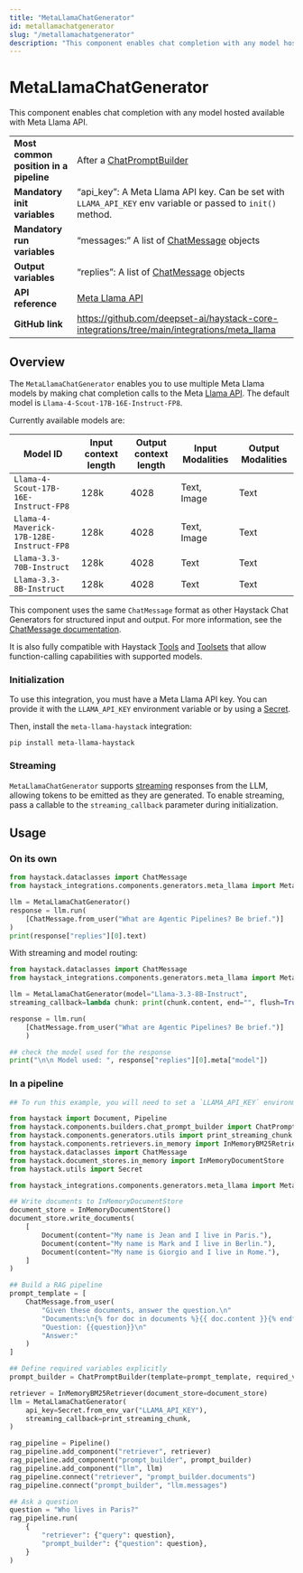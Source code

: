 ```yaml
---
title: "MetaLlamaChatGenerator"
id: metallamachatgenerator
slug: "/metallamachatgenerator"
description: "This component enables chat completion with any model hosted available with Meta Llama API."
---
```


# MetaLlamaChatGenerator

This component enables chat completion with any model hosted available with Meta Llama API.

|                                        |                                                                                                             |
| -------------------------------------- | ----------------------------------------------------------------------------------------------------------- |
| **Most common position in a pipeline** | After a [ChatPromptBuilder](../builders/chatpromptbuilder.mdx)                                                          |
| **Mandatory init variables**           | “api_key”: A Meta Llama API key. Can be set with `LLAMA_API_KEY` env variable or passed to `init()` method. |
| **Mandatory run variables**            | “messages:” A list of [ChatMessage](doc:chatmessage) objects                                                |
| **Output variables**                   | “replies”: A list of [ChatMessage](doc:chatmessage) objects                                                 |
| **API reference**                      | [Meta Llama API](/reference/integrations-meta-llama)                                                               |
| **GitHub link**                        | https://github.com/deepset-ai/haystack-core-integrations/tree/main/integrations/meta_llama                |

## Overview

The `MetaLlamaChatGenerator` enables you to use multiple Meta Llama models by making chat completion calls to the Meta [Llama API](https://llama.developer.meta.com/?utm_source=partner-haystack&utm_medium=website). The default model is `Llama-4-Scout-17B-16E-Instruct-FP8`.

Currently available models are:

| Model ID                                 | Input context length | Output context length | Input Modalities | Output Modalities |
| ---------------------------------------- | -------------------- | --------------------- | ---------------- | ----------------- |
| `Llama-4-Scout-17B-16E-Instruct-FP8`     | 128k                 | 4028                  | Text, Image      | Text              |
| `Llama-4-Maverick-17B-128E-Instruct-FP8` | 128k                 | 4028                  | Text, Image      | Text              |
| `Llama-3.3-70B-Instruct`                 | 128k                 | 4028                  | Text             | Text              |
| `Llama-3.3-8B-Instruct`                  | 128k                 | 4028                  | Text             | Text              |

This component uses the same `ChatMessage` format as other Haystack Chat Generators for structured input and output. For more information, see the [ChatMessage documentation](doc:chatmessage).

It is also fully compatible with Haystack [Tools](../../tools/tool.mdx) and [Toolsets](../../tools/toolset.mdx) that allow function-calling capabilities with supported models.

### Initialization

To use this integration, you must have a Meta Llama API key. You can provide it with the `LLAMA_API_KEY` environment variable or by using a [Secret](/docs/secret-management).

Then, install the `meta-llama-haystack` integration:

```shell
pip install meta-llama-haystack
```

### Streaming

`MetaLlamaChatGenerator` supports [streaming](/docs/choosing-the-right-generator#streaming-support) responses from the LLM, allowing tokens to be emitted as they are generated. To enable streaming, pass a callable to the `streaming_callback` parameter during initialization.

## Usage

### On its own

```python
from haystack.dataclasses import ChatMessage
from haystack_integrations.components.generators.meta_llama import MetaLlamaChatGenerator

llm = MetaLlamaChatGenerator()
response = llm.run(
    [ChatMessage.from_user("What are Agentic Pipelines? Be brief.")]
)
print(response["replies"][0].text)

```

With streaming and model routing:

```python
from haystack.dataclasses import ChatMessage
from haystack_integrations.components.generators.meta_llama import MetaLlamaChatGenerator

llm = MetaLlamaChatGenerator(model="Llama-3.3-8B-Instruct",
streaming_callback=lambda chunk: print(chunk.content, end="", flush=True))

response = llm.run(
    [ChatMessage.from_user("What are Agentic Pipelines? Be brief.")]
    )

## check the model used for the response
print("\n\n Model used: ", response["replies"][0].meta["model"])
```

### In a pipeline

```python
## To run this example, you will need to set a `LLAMA_API_KEY` environment variable.

from haystack import Document, Pipeline
from haystack.components.builders.chat_prompt_builder import ChatPromptBuilder
from haystack.components.generators.utils import print_streaming_chunk
from haystack.components.retrievers.in_memory import InMemoryBM25Retriever
from haystack.dataclasses import ChatMessage
from haystack.document_stores.in_memory import InMemoryDocumentStore
from haystack.utils import Secret

from haystack_integrations.components.generators.meta_llama import MetaLlamaChatGenerator

## Write documents to InMemoryDocumentStore
document_store = InMemoryDocumentStore()
document_store.write_documents(
    [
        Document(content="My name is Jean and I live in Paris."),
        Document(content="My name is Mark and I live in Berlin."),
        Document(content="My name is Giorgio and I live in Rome."),
    ]
)

## Build a RAG pipeline
prompt_template = [
    ChatMessage.from_user(
        "Given these documents, answer the question.\n"
        "Documents:\n{% for doc in documents %}{{ doc.content }}{% endfor %}\n"
        "Question: {{question}}\n"
        "Answer:"
    )
]

## Define required variables explicitly
prompt_builder = ChatPromptBuilder(template=prompt_template, required_variables={"question", "documents"})

retriever = InMemoryBM25Retriever(document_store=document_store)
llm = MetaLlamaChatGenerator(
    api_key=Secret.from_env_var("LLAMA_API_KEY"),
    streaming_callback=print_streaming_chunk,
)

rag_pipeline = Pipeline()
rag_pipeline.add_component("retriever", retriever)
rag_pipeline.add_component("prompt_builder", prompt_builder)
rag_pipeline.add_component("llm", llm)
rag_pipeline.connect("retriever", "prompt_builder.documents")
rag_pipeline.connect("prompt_builder", "llm.messages")

## Ask a question
question = "Who lives in Paris?"
rag_pipeline.run(
    {
        "retriever": {"query": question},
        "prompt_builder": {"question": question},
    }
)
```
